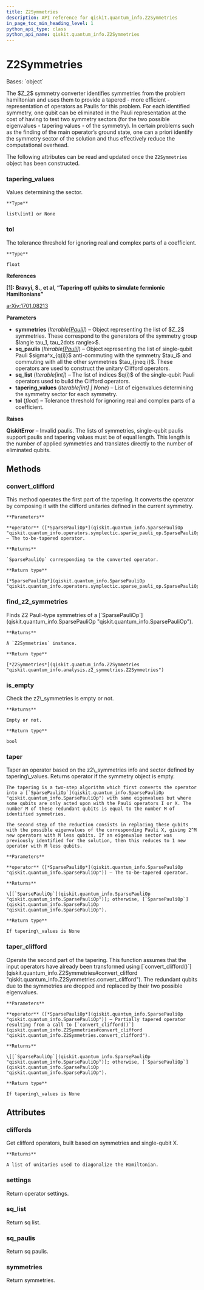 ```yaml
---
title: Z2Symmetries
description: API reference for qiskit.quantum_info.Z2Symmetries
in_page_toc_min_heading_level: 1
python_api_type: class
python_api_name: qiskit.quantum_info.Z2Symmetries
---
```


# Z2Symmetries

<Class id="qiskit.quantum_info.Z2Symmetries" github="https://github.com/qiskit/qiskit/tree/stable/0.24/qiskit/quantum_info/analysis/z2_symmetries.py" signature="Z2Symmetries(symmetries, sq_paulis, sq_list, tapering_values=None, *, tol=1e-14)">
  Bases: `object`

  The \$Z\_2\$ symmetry converter identifies symmetries from the problem hamiltonian and uses them to provide a tapered - more efficient - representation of operators as Paulis for this problem. For each identified symmetry, one qubit can be eliminated in the Pauli representation at the cost of having to test two symmetry sectors (for the two possible eigenvalues - tapering values - of the symmetry). In certain problems such as the finding of the main operator’s ground state, one can a priori identify the symmetry sector of the solution and thus effectively reduce the computational overhead.

  The following attributes can be read and updated once the `Z2Symmetries` object has been constructed.

  ### tapering\_values

  <Attribute id="qiskit.quantum_info.Z2Symmetries.tapering_values" name="tapering_values">
    Values determining the sector.

    **Type**

    list\[int] or None
  </Attribute>

  ### tol

  <Attribute id="qiskit.quantum_info.Z2Symmetries.tol" name="tol">
    The tolerance threshold for ignoring real and complex parts of a coefficient.

    **Type**

    float
  </Attribute>

  **References**

  **\[1]: Bravyi, S., et al, “Tapering off qubits to simulate fermionic Hamiltonians”**

  [arXiv:1701.08213](https://arxiv.org/abs/1701.08213)

  **Parameters**

  *   **symmetries** (*Iterable\[*[*Pauli*](qiskit.quantum_info.Pauli "qiskit.quantum_info.Pauli")*]*) – Object representing the list of \$Z\_2\$ symmetries. These correspond to the generators of the symmetry group \$langle tau\_1, tau\_2dots rangle>\$.
  *   **sq\_paulis** (*Iterable\[*[*Pauli*](qiskit.quantum_info.Pauli "qiskit.quantum_info.Pauli")*]*) – Object representing the list of single-qubit Pauli \$sigma^x\_\{q(i)}\$ anti-commuting with the symmetry \$tau\_i\$ and commuting with all the other symmetries \$tau\_\{jneq i}\$. These operators are used to construct the unitary Clifford operators.
  *   **sq\_list** (*Iterable\[int]*) – The list of indices \$q(i)\$ of the single-qubit Pauli operators used to build the Clifford operators.
  *   **tapering\_values** (*Iterable\[int] | None*) – List of eigenvalues determining the symmetry sector for each symmetry.
  *   **tol** (*float*) – Tolerance threshold for ignoring real and complex parts of a coefficient.

  **Raises**

  **QiskitError** – Invalid paulis. The lists of symmetries, single-qubit paulis support paulis and tapering values must be of equal length. This length is the number of applied symmetries and translates directly to the number of eliminated qubits.

  ## Methods

  <span id="qiskit-quantum-info-z2symmetries-convert-clifford" />

  ### convert\_clifford

  <Function id="qiskit.quantum_info.Z2Symmetries.convert_clifford" name="convert_clifford" signature="Z2Symmetries.convert_clifford(operator)">
    This method operates the first part of the tapering. It converts the operator by composing it with the clifford unitaries defined in the current symmetry.

    **Parameters**

    **operator** ([*SparsePauliOp*](qiskit.quantum_info.SparsePauliOp "qiskit.quantum_info.operators.symplectic.sparse_pauli_op.SparsePauliOp")) – The to-be-tapered operator.

    **Returns**

    `SparsePauliOp` corresponding to the converted operator.

    **Return type**

    [*SparsePauliOp*](qiskit.quantum_info.SparsePauliOp "qiskit.quantum_info.operators.symplectic.sparse_pauli_op.SparsePauliOp")
  </Function>

  <span id="qiskit-quantum-info-z2symmetries-find-z2-symmetries" />

  ### find\_z2\_symmetries

  <Function id="qiskit.quantum_info.Z2Symmetries.find_z2_symmetries" name="find_z2_symmetries" signature="classmethod Z2Symmetries.find_z2_symmetries(operator)">
    Finds Z2 Pauli-type symmetries of a [`SparsePauliOp`](qiskit.quantum_info.SparsePauliOp "qiskit.quantum_info.SparsePauliOp").

    **Returns**

    A `Z2Symmetries` instance.

    **Return type**

    [*Z2Symmetries*](qiskit.quantum_info.Z2Symmetries "qiskit.quantum_info.analysis.z2_symmetries.Z2Symmetries")
  </Function>

  <span id="qiskit-quantum-info-z2symmetries-is-empty" />

  ### is\_empty

  <Function id="qiskit.quantum_info.Z2Symmetries.is_empty" name="is_empty" signature="Z2Symmetries.is_empty()">
    Check the z2\_symmetries is empty or not.

    **Returns**

    Empty or not.

    **Return type**

    bool
  </Function>

  <span id="qiskit-quantum-info-z2symmetries-taper" />

  ### taper

  <Function id="qiskit.quantum_info.Z2Symmetries.taper" name="taper" signature="Z2Symmetries.taper(operator)">
    Taper an operator based on the z2\_symmetries info and sector defined by tapering\_values. Returns operator if the symmetry object is empty.

    The tapering is a two-step algorithm which first converts the operator into a [`SparsePauliOp`](qiskit.quantum_info.SparsePauliOp "qiskit.quantum_info.SparsePauliOp") with same eigenvalues but where some qubits are only acted upon with the Pauli operators I or X. The number M of these redundant qubits is equal to the number M of identified symmetries.

    The second step of the reduction consists in replacing these qubits with the possible eigenvalues of the corresponding Pauli X, giving 2^M new operators with M less qubits. If an eigenvalue sector was previously identified for the solution, then this reduces to 1 new operator with M less qubits.

    **Parameters**

    **operator** ([*SparsePauliOp*](qiskit.quantum_info.SparsePauliOp "qiskit.quantum_info.SparsePauliOp")) – The to-be-tapered operator.

    **Returns**

    \[[`SparsePauliOp`](qiskit.quantum_info.SparsePauliOp "qiskit.quantum_info.SparsePauliOp")]; otherwise, [`SparsePauliOp`](qiskit.quantum_info.SparsePauliOp "qiskit.quantum_info.SparsePauliOp").

    **Return type**

    If tapering\_values is None
  </Function>

  <span id="qiskit-quantum-info-z2symmetries-taper-clifford" />

  ### taper\_clifford

  <Function id="qiskit.quantum_info.Z2Symmetries.taper_clifford" name="taper_clifford" signature="Z2Symmetries.taper_clifford(operator)">
    Operate the second part of the tapering. This function assumes that the input operators have already been transformed using [`convert_clifford()`](qiskit.quantum_info.Z2Symmetries#convert_clifford "qiskit.quantum_info.Z2Symmetries.convert_clifford"). The redundant qubits due to the symmetries are dropped and replaced by their two possible eigenvalues.

    **Parameters**

    **operator** ([*SparsePauliOp*](qiskit.quantum_info.SparsePauliOp "qiskit.quantum_info.SparsePauliOp")) – Partially tapered operator resulting from a call to [`convert_clifford()`](qiskit.quantum_info.Z2Symmetries#convert_clifford "qiskit.quantum_info.Z2Symmetries.convert_clifford").

    **Returns**

    \[[`SparsePauliOp`](qiskit.quantum_info.SparsePauliOp "qiskit.quantum_info.SparsePauliOp")]; otherwise, [`SparsePauliOp`](qiskit.quantum_info.SparsePauliOp "qiskit.quantum_info.SparsePauliOp").

    **Return type**

    If tapering\_values is None
  </Function>

  ## Attributes

  ### cliffords

  <Attribute id="qiskit.quantum_info.Z2Symmetries.cliffords" name="cliffords">
    Get clifford operators, built based on symmetries and single-qubit X.

    **Returns**

    A list of unitaries used to diagonalize the Hamiltonian.
  </Attribute>

  ### settings

  <Attribute id="qiskit.quantum_info.Z2Symmetries.settings" name="settings">
    Return operator settings.
  </Attribute>

  ### sq\_list

  <Attribute id="qiskit.quantum_info.Z2Symmetries.sq_list" name="sq_list">
    Return sq list.
  </Attribute>

  ### sq\_paulis

  <Attribute id="qiskit.quantum_info.Z2Symmetries.sq_paulis" name="sq_paulis">
    Return sq paulis.
  </Attribute>

  ### symmetries

  <Attribute id="qiskit.quantum_info.Z2Symmetries.symmetries" name="symmetries">
    Return symmetries.
  </Attribute>
</Class>

